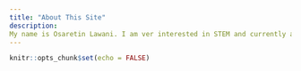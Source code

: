 ```yaml
---
title: "About This Site"
description:
My name is Osaretin Lawani. I am ver interested in STEM and currently a junior at Princess Anne High School. You can reach me at osap.lawani@gmail.com
---
```


```r
knitr::opts_chunk$set(echo = FALSE)
```


